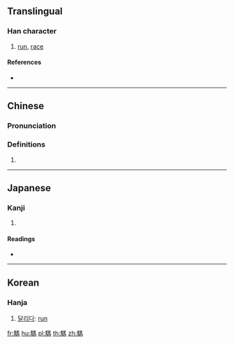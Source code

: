 {{character info/new}}
==Translingual==

===Han character===
{{Han char|rn=187|rad=馬|as=10|sn=20|four=|canj=SFSQF}}

# [[run]], [[race]]

====References====
* {{Han ref|kx=1443.050|dkj=44921|dj=1967.090|hdz=74569.020|uh=9A33|ud=39475}}

----

==Chinese==
{{zh-forms}}

===Pronunciation===
{{zh-pron
|m=dú
|c=ngau6
|h=pfs=
|md=
|mn=
|w=
|mc=
|oc=
|cat=n
}}

===Definitions===
{{zh-hanzi}}

# {{rfdef|lang=zh}}

----

==Japanese==

===Kanji===
{{ja-kanji|grade=|rs=馬10}}

# {{defn|lang=ja|sort=馬10}}

====Readings====
* {{ja-readings|on=[[とく]] (toku), [[どく]] (doku)|kun=[[はしる]] (hashiru)}}

----

==Korean==

===Hanja===
{{ko-hanja|hangeul=독|eumhun=|rv=dok|mr=tok|y=tok}}

# [[달리다]]: [[run]]

[[fr:騳]]
[[hu:騳]]
[[pl:騳]]
[[th:騳]]
[[zh:騳]]